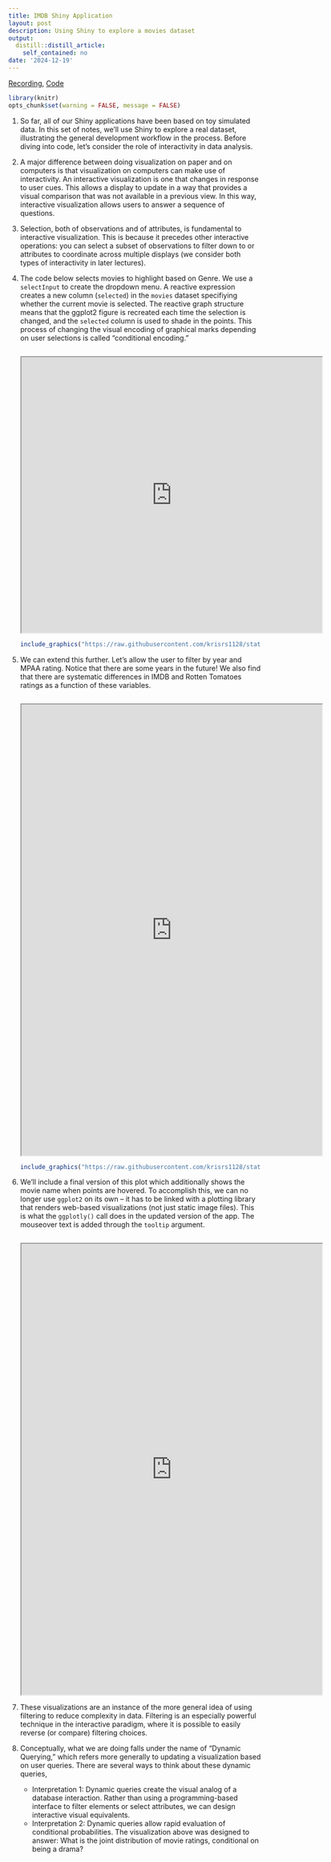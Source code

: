 ```yaml
---
title: IMDB Shiny Application
layout: post
description: Using Shiny to explore a movies dataset
output:
  distill::distill_article:
    self_contained: no
date: '2024-12-19'
---
```



[Recording](https://mediaspace.wisc.edu/media/Week+2+-+3A+IMDB+Shiny+Application/1_yitx0198), [Code](https://github.com/krisrs1128/stat436_notes/blob/main/notes/2024-12-27-week04-03.Rmd)

```r
library(knitr)
opts_chunk$set(warning = FALSE, message = FALSE)
```

1. So far, all of our Shiny applications have been based on toy simulated data.
In this set of notes, we'll use Shiny to explore a real dataset, illustrating
the general development workflow in the process. Before diving into code, let's
consider the role of interactivity in data analysis.

1. A major difference between doing visualization on paper and on computers is
that visualization on computers can make use of interactivity. An interactive
visualization is one that changes in response to user cues. This allows a
display to update in a way that provides a visual comparison that was not
available in a previous view. In this way, interactive visualization allows
users to answer a sequence of questions.

1. Selection, both of observations and of attributes, is fundamental to
interactive visualization. This is because it precedes other interactive
operations: you can select a subset of observations to filter down to or
attributes to coordinate across multiple displays (we consider both types of
interactivity in later lectures).

1. The code below selects movies to highlight based on Genre. We use a
`selectInput` to create the dropdown menu. A reactive expression creates a new
column (`selected`) in the `movies` dataset specifiying whether the current
movie is selected. The reactive graph structure means that the ggplot2 figure is
recreated each time the selection is changed, and the `selected` column is used
to shade in the points. This process of changing the visual encoding of
graphical marks depending on user selections is called "conditional encoding."

    ```r
    ```

    <iframe src="https://connect.doit.wisc.edu/content/e9afa489-7935-4e28-acd2-6546fe14693b/" allowfullscreen="" data-external="1" height=550 width=600></iframe>

    ```r
    include_graphics("https://raw.githubusercontent.com/krisrs1128/stat479_s22/main/_posts/2022-02-10-week04-03/figures/initial_imdb.png")
    ```

1. We can extend this further. Let's allow the user to filter by year and MPAA
rating. Notice that there are some years in the future! We also find that there
are systematic differences in IMDB and Rotten Tomatoes ratings as a function of
these variables.

    ```r
    ```

    <iframe src="https://connect.doit.wisc.edu/content/a0a61353-3981-4125-887b-c3dcb88160fb/" allowfullscreen="" data-external="1" height=900 width=600></iframe>

    ```r
    include_graphics("https://raw.githubusercontent.com/krisrs1128/stat479_s22/main/_posts/2022-02-10-week04-03/figures/final_imdb.png")
    ```

1. We'll include a final version of this plot which additionally shows the movie
name when points are hovered. To accomplish this, we can no longer use `ggplot2`
on its own -- it has to be linked with a plotting library that renders web-based
visualizations (not just static image files). This is what the `ggplotly()` call
does in the updated version of the app. The mouseover text is added through the
`tooltip` argument.

    ```r
    ```

    <iframe src="https://connect.doit.wisc.edu/content/8134b44e-e18f-4e63-8b42-7fae1b90721b/" allowfullscreen="" data-external="1" height=900 width=600></iframe>

1. These visualizations are an instance of the more general idea of using
filtering to reduce complexity in data. Filtering is an especially powerful
technique in the interactive paradigm, where it is possible to easily reverse
(or compare) filtering choices.

1. Conceptually, what we are doing falls under the name of "Dynamic Querying,"
which refers more generally to updating a visualization based on user queries.
There are several ways to think about these dynamic queries,

    * Interpretation 1: Dynamic queries create the visual analog of a database interaction. Rather than using a programming-based interface to filter elements or select attributes, we can design interactive visual equivalents.
    * Interpretation 2: Dynamic queries allow rapid evaluation of conditional probabilities. The visualization above was designed to answer: What is the joint distribution of movie ratings, conditional on being a drama?
